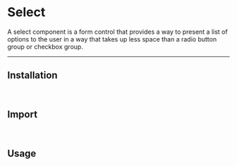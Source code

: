 
# Select
A select component is a form control that provides a way to present a list of options to the user in a way that takes up less space than a radio button group or checkbox group.

<ComponentSources component="select"/>

---

## Installation

<PackageManagerTabs command="@andore-ui/select"/>

<br/>

## Import


<ImportComponentTabs
    components="Select"
    library="select"/>

<br/>

## Usage

<ComponentPreviewTabs>
    <ComponentPreviewTabPanel value="preview">
        <Preview/>
    </ComponentPreviewTabPanel>
    <ComponentPreviewTabPanel value="code" >
        <Code/>
    </ComponentPreviewTabPanel>
</ComponentPreviewTabs>
